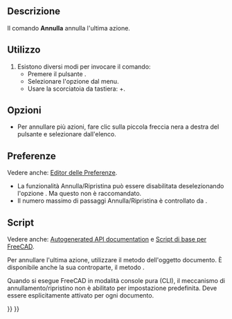 <languages/>

{{Docnav/it
|
|[[Std_Redo/it|Ripristina]]
|[[Std_Edit_Menu/it|Menu Modifica]]
|IconL=
|IconR=Std_Redo.svg
|IconC=Freecad.svg
}}

{{GuiCommand/it
|Name=Std_Undo
|Name/it=Annulla
|MenuLocation=Modifica → Annulla
|Workbenches=Tutti
|Shortcut={{KEY|Ctrl}}+{{KEY|Z}}
|SeeAlso=[[Std_Redo/it|Ripristina]]
}}

<span id="Description"></span>
==Descrizione==

Il comando '''Annulla''' annulla l'ultima azione.

<span id="Usage"></span>
==Utilizzo==

# Esistono diversi modi per invocare il comando:
#* Premere il pulsante {{Button|[[Image:Std_Undo.svg|16px]] Annulla}}.
#* Selezionare l'opzione {{MenuCommand|Modifica → [[Image:Std_Undo.svg|16px]] Annulla}} dal menu.
#* Usare la scorciatoia da tastiera: {{KEY|Ctrl}}+{{KEY|Z}}.

<span id="Options"></span>
==Opzioni==

<div class="mw-translate-fuzzy">
* Per annullare più azioni, fare clic sulla piccola freccia nera a destra del pulsante {{Button|[[Image:Std_Undo.svg|16px]] Annulla}} e selezionare dall'elenco.
</div>

<span id="Preferences"></span>
==Preferenze==

Vedere anche: [[Preferences_Editor/it|Editor delle Preferenze]].

* La funzionalità Annulla/Ripristina può essere disabilitata deselezionando l'opzione {{MenuCommand|Modifica → Preferenze... → Generale → Documento → Utilizzo di Annulla/Ripristina sui documenti}}. Ma questo non è raccomandato.
* Il numero massimo di passaggi Annulla/Ripristina è controllato da {{MenuCommand|Modifica → Preferenze... → Generale → Documento → Numero massimo di passaggi Annulla/Ripristina}}.

<span id="Scripting"></span>
==Script==

Vedere anche: [https://freecad.github.io/SourceDoc/ Autogenerated API documentation] e [[FreeCAD_Scripting_Basics/it|Script di base per FreeCAD]].

Per annullare l'ultima azione, utilizzare il metodo {{incode|undo}} dell'oggetto documento. È disponibile anche la sua controparte, il metodo {{incode|redo}}.

{{Code|code=
import FreeCAD

FreeCAD.ActiveDocument.undo()
}}

Quando si esegue FreeCAD in modalità console pura (CLI), il meccanismo di annullamento/ripristino non è abilitato per impostazione predefinita. Deve essere esplicitamente attivato per ogni documento.

{{Code|code=
import FreeCAD

FreeCAD.ActiveDocument.UndoMode = 1
}}


{{Docnav/it
|
|[[Std_Redo/it|Ripristina]]
|[[Std_Edit_Menu/it|Menu Modifica]]
|IconL=
|IconR=Std_Redo.svg
|IconC=Freecad.svg
}}

{{Std_Base_navi{{#translation:}}}}
{{Userdocnavi{{#translation:}}}}